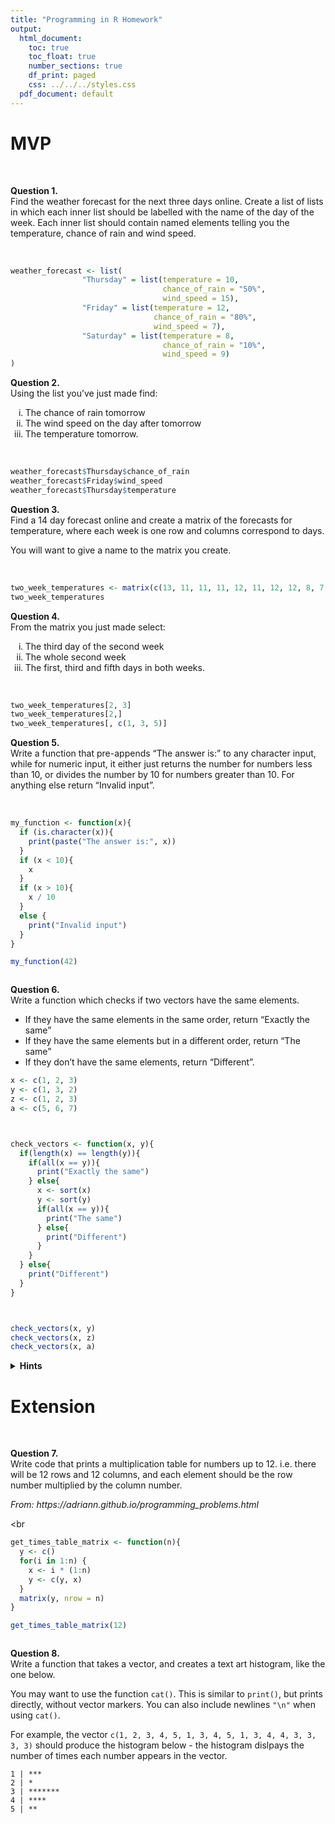 ```yaml
---
title: "Programming in R Homework"
output:
  html_document:
    toc: true
    toc_float: true
    number_sections: true
    df_print: paged
    css: ../../../styles.css
  pdf_document: default
---
```


# MVP

<br> 

**Question 1.** \
Find the weather forecast for the next three days online. Create a list of lists in which each inner list should be labelled with the name of the day of the week. Each inner list should contain named elements telling you the temperature, chance of rain and wind speed.

<br>

```r
weather_forecast <- list(
                "Thursday" = list(temperature = 10, 
                                  chance_of_rain = "50%", 
                                  wind_speed = 15),
                "Friday" = list(temperature = 12, 
                                chance_of_rain = "80%", 
                                wind_speed = 7),
                "Saturday" = list(temperature = 8, 
                                  chance_of_rain = "10%", 
                                  wind_speed = 9)
)
```


**Question 2.** \
Using the list you've just made find:

  i. The chance of rain tomorrow
  ii. The wind speed on the day after tomorrow
  iii. The temperature tomorrow.

<br>

```r
weather_forecast$Thursday$chance_of_rain
weather_forecast$Friday$wind_speed
weather_forecast$Thursday$temperature
```


**Question 3.** \
Find a 14 day forecast online and create a matrix of the forecasts for temperature, where each week is one row and columns correspond to days.

You will want to give a name to the matrix you create.

<br>

```r
two_week_temperatures <- matrix(c(13, 11, 11, 11, 12, 11, 12, 12, 8, 7, 9, 7, 10, 9), nrow = 2, byrow = TRUE)
two_week_temperatures
```


**Question 4.** \
From the matrix you just made select:

  i. The third day of the second week
  ii. The whole second week
  iii. The first, third and fifth days in both weeks.


<br>

```r
two_week_temperatures[2, 3]
two_week_temperatures[2,]
two_week_temperatures[, c(1, 3, 5)]
```


**Question 5.** \
Write a function that pre-appends "The answer is: " to any character input, while for numeric input, it either just returns the number for numbers less than 10, or divides the number by 10 for numbers greater than 10. For anything else return "Invalid input".

<br>

```r
my_function <- function(x){
  if (is.character(x)){
    print(paste("The answer is:", x))
  }
  if (x < 10){
    x
  }
  if (x > 10){
    x / 10
  }
  else {
    print("Invalid input")
  }
}

my_function(42)



```


**Question 6.** \
Write a function which checks if two vectors have the same elements. 

* If they have the same elements in the same order, return "Exactly the same"
* If they have the same elements but in a different order, return "The same"
* If they don't have the same elements, return "Different".

```r

x <- c(1, 2, 3)
y <- c(1, 3, 2)
z <- c(1, 2, 3)
a <- c(5, 6, 7)



check_vectors <- function(x, y){
  if(length(x) == length(y)){
    if(all(x == y)){
      print("Exactly the same")
    } else{
      x <- sort(x)
      y <- sort(y)
      if(all(x == y)){
        print("The same")
      } else{
        print("Different")
      }
    }
  } else{
    print("Different")
  }
}



check_vectors(x, y) 
check_vectors(x, z)
check_vectors(x, a) 
```



<details>
<summary>**Hints**</summary>
* You can check if two vectors have the same elements but in a different order by using `sort` to sort each vector first and then checking if they are equal.
* Have a look at the `all()` function
</details>
</blockquote>


# Extension

<br>

**Question 7.** \
Write code that prints a multiplication table for numbers up to 12. i.e. there will be 12 rows and 12 columns, and each element should be the row number multiplied by the column number.

*From: https://adriann.github.io/programming_problems.html*

<br

```r

get_times_table_matrix <- function(n){
  y <- c()
  for(i in 1:n) {
    x <- i * (1:n)
    y <- c(y, x)
  }
  matrix(y, nrow = n)
}

get_times_table_matrix(12)



```


**Question 8.** \
Write a function that takes a vector, and creates a text art histogram, like the one below.

You may want to use the function `cat()`. This is similar to `print()`, but prints directly, without vector markers. You can also include newlines `"\n"` when using `cat()`.

For example, the vector
`c(1, 2, 3, 4, 5, 1, 3, 4, 5, 1, 3, 4, 4, 3, 3, 3, 3)`
should produce the histogram below - the histogram dislpays the number of times each number appears in the vector.

```
1 | ***
2 | *
3 | *******
4 | ****
5 | **
```

```r








```

